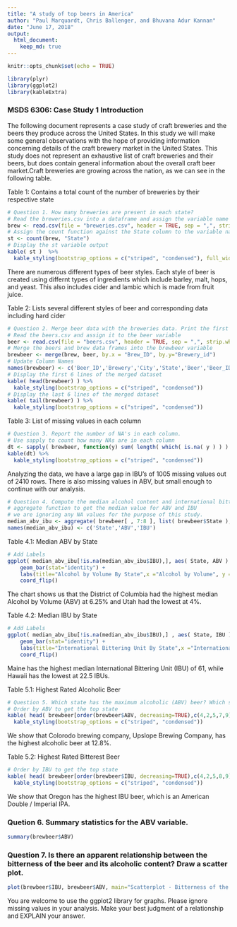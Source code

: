 ```yaml
---
title: "A study of top beers in America"
author: "Paul Marquardt, Chris Ballenger, and Bhuvana Adur Kannan"
date: "June 17, 2018"
output: 
  html_document:
    keep_md: true
---
```


```r
knitr::opts_chunk$set(echo = TRUE)

library(plyr)
library(ggplot2)
library(kableExtra)
```

### MSDS 6306: Case Study 1 Introduction
The following document represents a case study of craft breweries and the beers they produce across the United States. In this study we will make some general observations with the hope of providing information concerning details of the craft brewery market in the United States. This study does not represent an exhaustive list of craft breweries and their beers, but does contain general information about the overall craft beer market.Craft breweries are growing across the nation, as we can see in the following table.

Table 1: Contains a total count of the number of breweries by their respective state
```r
# Question 1. How many breweries are present in each state?
# Read the breweries.csv into a dataframe and assign the variable name brew
brew <- read.csv(file = "breweries.csv", header = TRUE, sep = ",", strip.white = TRUE)
# Assign the count function against the State column to the variable name st
st <- count(brew, "State")
# Display the st variable output
kable( st )  %>%
  kable_styling(bootstrap_options = c("striped", "condensed"), full_width = F)
```

There are numerous different types of beer styles. Each style of beer is created using differnt types of ingredients which include barley, malt, hops, and yeast. This also includes cider and lambic which is made from fruit juice. 

Table 2: Lists several different styles of beer and corresponding data including hard cider
```r
# Question 2. Merge beer data with the breweries data. Print the first 6 observations and the last six observations to check the merged file. 
# Read the beers.csv and assign it to the beer variable
beer <- read.csv(file = "beers.csv", header = TRUE, sep = ",", strip.white = TRUE)
# Merge the beers and brew data frames into the brewbeer variable
brewbeer <- merge(brew, beer, by.x = "Brew_ID", by.y="Brewery_id")
# Update Column Names
names(brewbeer) <- c('Beer_ID','Brewery','City','State','Beer','Beer_ID','ABV','IBU','Style','Ounces')
# Display the first 6 lines of the merged dataset
kable( head(brewbeer) ) %>%
  kable_styling(bootstrap_options = c("striped", "condensed"))
# Display the last 6 lines of the merged dataset
kable( tail(brewbeer) ) %>%
  kable_styling(bootstrap_options = c("striped", "condensed"))
``` 

Table 3: List of missing values in each column
```r
# Question 3. Report the number of NA's in each column.
# Use sapply to count how many NAs are in each column
dt <- sapply( brewbeer, function(y) sum( length( which( is.na( y ) ) ) ) )
kable(dt) %>%
  kable_styling(bootstrap_options = c("striped", "condensed"))
``` 
Analyzing the data, we have a large gap in IBU's of 1005 missing values out of 2410 rows.  There is also missing values in ABV, but small enough to continue with our analysis.

```r
# Question 4. Compute the median alcohol content and international bitterness
# aggregate function to get the median value for ABV and IBU
# we are ignoring any NA values for the purpose of this study.
median_abv_ibu <- aggregate( brewbeer[ , 7:8 ], list( brewbeer$State ), median, na.rm=TRUE )
names(median_abv_ibu) <- c('State','ABV','IBU')
``` 

Table 4.1: Median ABV by State
```r
# Add Labels
ggplot( median_abv_ibu[!is.na(median_abv_ibu$IBU),], aes( State, ABV ) ) +
    geom_bar(stat="identity") +
    labs(title="Alcohol by Volume By State",x ="Alcohol by Volume", y = "State") +
    coord_flip()
```

The chart shows us that the District of Columbia had the highest median Alcohol by Volume (ABV) at 6.25% and Utah had the lowest at 4%.

Table 4.2: Median IBU by State
```r
# Add Labels
ggplot( median_abv_ibu[!is.na(median_abv_ibu$IBU),] , aes( State, IBU ) ) +
    geom_bar(stat="identity") +
    labs(title="International Bittering Unit By State",x ="International Bittering Unit", y = "State") +
    coord_flip()
```

Maine has the highest median International Bittering Unit (IBU) of 61, while Hawaii has the lowest at 22.5 IBUs.

Table 5.1: Highest Rated Alcoholic Beer
```r
# Question 5. Which state has the maximum alcoholic (ABV) beer? Which state has the most bitter (IBU) beer? 
# Order by ABV to get the top state
kable( head( brewbeer[order(brewbeer$ABV, decreasing=TRUE),c(4,2,5,7,9) ], 1) ) %>%
  kable_styling(bootstrap_options = c("striped", "condensed"))
```

We show that Colorodo brewing company, Upslope Brewing Company, has the highest alcoholic beer at 12.8%.

Table 5.2: Highest Rated Bitterest Beer
```r
# Order by IBU to get the top state
kable( head( brewbeer[order(brewbeer$IBU, decreasing=TRUE),c(4,2,5,8,9) ], 1) ) %>%
  kable_styling(bootstrap_options = c("striped", "condensed"))
``` 

We show that Oregon has the highest IBU beer, which is an American Double / Imperial IPA.

### Quetion 6. Summary statistics for the ABV variable. 
```r
summary(brewbeer$ABV)
``` 
### Question 7. Is there an apparent relationship between the bitterness of the beer and its alcoholic content? Draw a scatter plot. 
```r
plot(brewbeer$IBU, brewbeer$ABV, main="Scatterplot - Bitterness of the beer Vs Alcoholic content",xlab="International Bitterness Units (IBU)", ylab=" Alcohol By Volume (ABV)", pch=19)
``` 
You are welcome to use the ggplot2 library for graphs. Please ignore missing values in your analysis. Make your best judgment of a relationship and EXPLAIN your answer. 
 